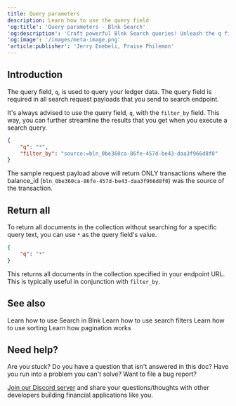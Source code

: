 ```yaml
---
title: Query parameters
description: Learn how to use the query field
'og:title': 'Query parameters - Blnk Search'
'og:description': 'Craft powerful Blnk Search queries! Unleash the q field for searching & filtering. Combine with filter_by for laser-focused results. Explore multiple terms, exclusions & returning all documents. Find what you need, fast!'
'og:image': '/images/meta-image.png'
'article:publisher': 'Jerry Enebeli, Praise Philemon'
---
```


## Introduction

The query field, `q`, is used to query your ledger data. The query field is required in all search request payloads that you send to search endpoint.

It's always advised to use the query field, `q`, with the `filter_by` field. This way, you can further streamline the results that you get when you execute a search query.

```json request
{
    "q": "*",
    "filter_by": "source:=bln_0be360ca-86fe-457d-be43-daa3f966d8f0"
}
```

The sample request payload above will return ONLY transactions where the balance_id (`bln_0be360ca-86fe-457d-be43-daa3f966d8f0`) was the source of the transaction. 

## Return all

To return all documents in the collection without searching for a specific query text, you can use `*` as the query field's value.

```json request
{
    "q": "*"
}
```

This returns all documents in the collection specified in your endpoint URL. This is typically useful in conjunction with `filter_by`.

## See also

<CardGroup>
    <Card title="Get started with Search" href="overview" icon="book-open-cover">
        Learn how to use Search in Blnk
    </Card>
    <Card title="Filtering parameters" href="filtering-parameters" icon="book-open-cover">
        Learn how to use search filters
    </Card>
    <Card title="Sorting parameters" href="sorting-parameters" icon="book-open-cover">
        Learn how to use sorting 
    </Card>
    <Card title="Pagination parameters" href="pagination-parameters" icon="book-open-cover">
        Learn how pagination works
    </Card>
</CardGroup>

## Need help?

Are you stuck? Do you have a question that isn't answered in this doc? Have you run into a problem you can't solve? Want to file a bug report?

[Join our Discord server](https://discord.gg/7WNv94zPpx) and share your questions/thoughts with other developers building financial applications like you.